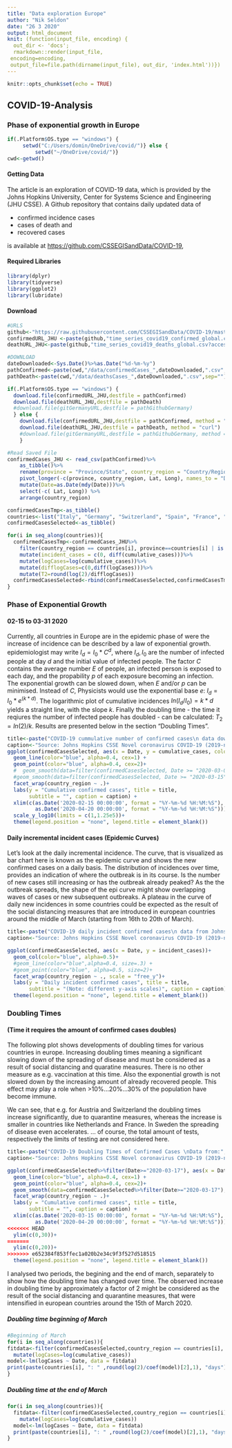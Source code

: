 ```yaml
---
title: "Data exploration Europe"
author: "Nik Seldon"
date: "26 3 2020"
output: html_document
knit: (function(input_file, encoding) {
  out_dir <- 'docs';
  rmarkdown::render(input_file,
 encoding=encoding,
 output_file=file.path(dirname(input_file), out_dir, 'index.html'))})
---
```


```r
knitr::opts_chunk$set(echo = TRUE)
```
## COVID-19-Analysis
### Phase of exponential growth in Europe

```r
if(.Platform$OS.type == "windows") {
     setwd("C:/Users/domin/OneDrive/covid/")} else {
         setwd("~/OneDrive/covid/")}
cwd<-getwd()
```

#### Getting Data

The article is an exploration of COVID-19 data, which is provided by the Johns Hopkins University, Center for Systems Science and Engineering (JHU CSSE). A Github repository that contains daily updated data of  

* confirmed incidence cases 
* cases of death and 
* recovered cases 

is available at [https://github.com/CSSEGISandData/COVID-19](https://github.com/CSSEGISandData/COVID-19),

#### Required Libraries
```r
library(dplyr)
library(tidyverse)
library(ggplot2)
library(lubridate)
```
#### Download 
```r
#URLS
github<-"https://raw.githubusercontent.com/CSSEGISandData/COVID-19/master/csse_covid_19_data/csse_covid_19_time_series/"
confirmedURL_JHU <-paste(github,"time_series_covid19_confirmed_global.csv?accessType=DOWNLOAD", sep="")
deathURL_JHU<-paste(github,"time_series_covid19_deaths_global.csv?accessType=DOWNLOAD", sep="")
```

```r
#DOWNLOAD
dateDownloaded<-Sys.Date()%>%as.Date("%d-%m-%y")
pathConfirmed<-paste(cwd,"/data/confirmedCases_",dateDownloaded,".csv",sep="")
pathDeath<-paste(cwd,"/data/deathsCases_",dateDownloaded,".csv",sep="")

if(.Platform$OS.type == "windows") {
  download.file(confirmedURL_JHU,destfile = pathConfirmed)
  download.file(deathURL_JHU,destfile = pathDeath)
  #download.file(gitGermanyURL,destfile = pathGithubGermany)
  } else { 
    download.file(confirmedURL_JHU,destfile = pathConfirmed, method = "curl")
    download.file(deathURL_JHU,destfile = pathDeath, method = "curl")
    #download.file(gitGermanyURL,destfile = pathGithubGermany, method = "curl")
    }
```

```r
#Read Saved File
confirmedCases_JHU <- read_csv(pathConfirmed)%>%
    as_tibble()%>%
    rename(province = "Province/State", country_region = "Country/Region")%>% 
    pivot_longer(-c(province, country_region, Lat, Long), names_to = "Date", values_to = "cumulative_cases") %>% 
    mutate(Date=as.Date(mdy(Date)))%>%
    select(-c( Lat, Long)) %>%
    arrange(country_region)

confirmedCasesTmp<-as_tibble()    
countries<-list("Italy", "Germany", "Switzerland", "Spain", "France", "Netherlands","Sweden","Austria", "Belgium" )
confirmedCasesSelected<-as_tibble()

for(i in seq_along(countries)){
  confirmedCasesTmp<-confirmedCases_JHU%>%
    filter(country_region == countries[i], province==countries[i] | is.na(province))%>%
    mutate(incident_cases = c(0, diff(cumulative_cases)))%>%
    mutate(logCases=log(cumulative_cases))%>%
    mutate(difflogCases=c(0,diff(logCases)))%>%
    mutate(T2=round(log(2)/difflogCases))
  confirmedCasesSelected<-rbind(confirmedCasesSelected,confirmedCasesTmp)
}

```

### Phase of Exponential Growth
#### 02-15 to 03-31 2020

Currently, all countries in Europe are in the epidemic phase of were the increase of incidence can be described by a law of exponential growth. epidemiologist may write $I_d=I_0* C^d$, where $I_d, I_0$ are the number of infected people at day $d$ and the initial value of infected people. The factor $C$ contains the average number $E$ of people, an infected person is exposed to each day, and the propability $p$ of each exposure becoming an infection. The exponential growth can be slowed down, when $E$ and/or $p$ can be minimised. Instead of $C$, Physicists would use the exponential base $e$: $I_d=I_0 * e^{(k*d)}$. The logarithmic plot of cumulative incidences $ln(I_d/I_0)=k*d$ yields a straight line, with the slope $k$. Finally the doubling time - the time it reqiures the number of infected people has doubled -  can be calculated: $T_2 = ln(2)/k$. Results are presented below in the section "Doubling Times".


```r
title<-paste("COVID-19 cummulative number of confirmed cases\n data downloaded from Johns Hopkins University: ", dateDownloaded)
caption<-"Source: Johns Hopkins CSSE Novel coronavirus COVID-19 (2019-nCoV)\n data repository: https://github.com/CSSEGISandData/COVID-19"
ggplot(confirmedCasesSelected, aes(x = Date, y = cumulative_cases, colour=country_region))+ 
  geom_line(color="blue", alpha=0.4, cex=1) + 
  geom_point(color="blue", alpha=0.4, cex=2)+
  #  geom_smooth(data=filter(confirmedCasesSelected, Date >= "2020-03-01", Date <= "2020-03-15"), method = "lm",formula =y ~x, col="purple")+
  #geom_smooth(data=filter(confirmedCasesSelected, Date >= "2020-03-15",Date <= dateDownloaded), method = "lm",formula =y ~x, col="red")+
  facet_wrap(country_region ~ .)+
  labs(y = "Cumulative confirmed cases", title = title, 
       subtitle = "", caption = caption) +
  xlim(c(as.Date('2020-02-15 00:00:00', format = "%Y-%m-%d %H:%M:%S"),
         as.Date('2020-04-20 00:00:00', format = "%Y-%m-%d %H:%M:%S")))+
  scale_y_log10(limits = c(1,1.25e5))+
  theme(legend.position = "none", legend.title = element_blank())

```


#### Daily incremental incident cases (Epidemic Curves)

Let's look at the daily incremental incidence. 
The curve, that is visualized as bar chart here is known as the epidemic curve and shows the new confirmed cases on a daily basis.  The distribution of incidences over time, provides an indication of where the outbreak is in its course. Is the number of new cases still increasing or has the outbreak already peaked? As the the outbreak spreads, the shape of the epi curve might show overlapping waves of cases or new subsequent outbreaks. A plateau in the curve of daily new incidences in some countries could be expected as the result of the social distancing measures that are introduced in european countries around the middle of March (starting from 16th to 20th of March).


```r
title<-paste("COVID-19 daily incident confirmed cases\n data from Johns Hopkins University: ", dateDownloaded)
caption<-"Source: Johns Hopkins CSSE Novel coronavirus COVID-19 (2019-nCoV)\n data repository: https://github.com/CSSEGISandData/COVID-19"

ggplot(confirmedCasesSelected, aes(x = Date, y = incident_cases))+ 
  geom_col(color="blue", alpha=0.5)+
  #geom_line(color="blue",alpha=0.4, size=.3) + 
  #geom_point(color="blue", alpha=0.5, size=2)+
  facet_wrap(country_region ~ ., scale = "free_y")+
  labs(y = "Daily incident confirmed cases", title = title, 
       subtitle = "(Note: different y-axis scales)", caption = caption)+
  theme(legend.position = "none", legend.title = element_blank())
```


### Doubling Times
#### (Time it requires the amount of confirmed cases doubles)

The following plot shows developments of doubling times for various countries in europe. Increasing doubling times meaning a significant slowing down of the spreading of disease and must be considered as a result of social distancing and quaratine measures. There is no other measure as e.g. vaccination at this time. Also the exponential growth is not slowed down by the increasing amount of already recovered people. This effect may play a role when >10%...20%...30% of the population have become immune.

We can see, that e.g. for Austria and Switzerland the doubling times increase significantly, due to quarantine measures, whereas the increase is smaller in countries like Netherlands and France. In Sweden the spreading of disease even accelerates. ... of course, the total amount of tests, respectively the limits of testing  are not considered here.   

```r
title<-paste("COVID-19 Doubling Times of Confirmed Cases \nData from:", dateDownloaded)
caption<-"Source: Johns Hopkins CSSE Novel coronavirus COVID-19 (2019-nCoV)\n data repository: https://github.com/CSSEGISandData/COVID-19"

ggplot(confirmedCasesSelected%>%filter(Date>="2020-03-17"), aes(x = Date, y = T2))+ 
  geom_line(color="blue", alpha=0.4, cex=1) + 
  geom_point(color="blue", alpha=0.4, cex=2)+
  geom_smooth(data=confirmedCasesSelected%>%filter(Date>="2020-03-17"), method = "lm",formula =y ~x, col="purple")+
  facet_wrap(country_region ~ .)+
  labs(y = "Cumulative confirmed cases", title = title, 
       subtitle = "", caption = caption) +
  xlim(c(as.Date('2020-03-15 00:00:00', format = "%Y-%m-%d %H:%M:%S"),
         as.Date('2020-04-20 00:00:00', format = "%Y-%m-%d %H:%M:%S")))+
<<<<<<< HEAD
  ylim(c(0,30))+
=======
  ylim(c(0,20))+
>>>>>>> e652384f853ffec1a020b2e34c9f3f527d518515
  theme(legend.position = "none", legend.title = element_blank())
```


I analysed two periods, the begining and the end of march, separately to show how the doubling time has changed over time. The observed increase in doubling time by approximately a factor of 2 might be considered as the result of the social distancing and quarantine measures, that were intensified in european countries around the 15th of March 2020.

##### Doubling time beginning of March

```r
#Beginning of March
for(i in seq_along(countries)){
fitdata<-filter(confirmedCasesSelected,country_region == countries[i], Date >= "2020-03-01", Date <= "2020-03-15")%>%
  mutate(logCases=log(cumulative_cases))
model<-lm(logCases ~ Date, data = fitdata)
print(paste(countries[i], ": " ,round(log(2)/coef(model)[2],1), "days"))
}
```
##### Doubling time at the end of March
```r
for(i in seq_along(countries)){
  fitdata<-filter(confirmedCasesSelected,country_region == countries[i], Date >= "2020-03-16", Date <= dateDownloaded)%>%
    mutate(logCases=log(cumulative_cases))
  model<-lm(logCases ~ Date, data = fitdata)
  print(paste(countries[i], ": " ,round(log(2)/coef(model)[2],1), "days"))
}
```


